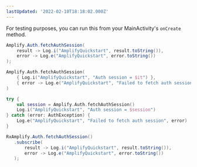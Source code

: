 ```yaml
---
lastUpdated: '2022-02-10T18:18:02.000Z'
---
```

For testing purposes, you can run this from your MainActivity's `onCreate` method.

<BlockSwitcher>
<Block name="Java">

```java
Amplify.Auth.fetchAuthSession(
    result -> Log.i("AmplifyQuickstart", result.toString()),
    error -> Log.e("AmplifyQuickstart", error.toString())
);
```

</Block>
<Block name="Kotlin - Callbacks">

```kotlin
Amplify.Auth.fetchAuthSession(
    { Log.i("AmplifyQuickstart", "Auth session = $it") },
    { error -> Log.e("AmplifyQuickstart", "Failed to fetch auth session", error) }
)
```

</Block>
<Block name="Kotlin - Coroutines (Beta)">

```kotlin
try {
    val session = Amplify.Auth.fetchAuthSession()
    Log.i("AmplifyQuickstart", "Auth session = $session")
} catch (error: AuthException) {
    Log.e("AmplifyQuickstart", "Failed to fetch auth session", error)
}
```

</Block>
<Block name="RxJava">

 ```java
RxAmplify.Auth.fetchAuthSession()
    .subscribe(
        result -> Log.i("AmplifyQuickstart", result.toString()),
        error -> Log.e("AmplifyQuickstart", error.toString())
    );
```

</Block>
</BlockSwitcher>

